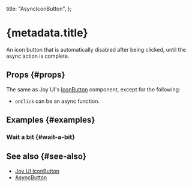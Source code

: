 
  title: "AsyncIconButton",
};


# {metadata.title}

An icon button that is automatically disabled after being clicked, until the async action is complete.

## Props \{#props}

The same as Joy UI's [IconButton](https://mui.com/joy-ui/react-icon-button/) component, except for the following:

- `onClick` can be an async function.

## Examples \{#examples}

### Wait a bit \{#wait-a-bit}

<WaitABitExample />

## See also \{#see-also}

- [Joy UI IconButton](https://mui.com/joy-ui/react-icon-button/)
- [AsyncButton](/docs/components/async-button)


